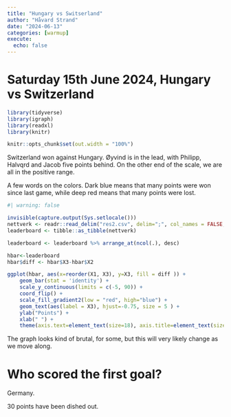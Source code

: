 ```yaml
---
title: "Hungary vs Switserland"
author: "Håvard Strand"
date: "2024-06-13"
categories: [warmup]
execute:
  echo: false
---
```


# Saturday 15th June 2024, Hungary vs Switzerland

```r

library(tidyverse)
library(igraph)
library(readxl)
library(knitr)

knitr::opts_chunk$set(out.width = "100%")

```

Switzerland won against Hungary. Øyvind is in the lead, with Philipp, Halvqrd and Jacob five points behind. On the other end of the scale, we are all in the positive range.

A few words on the colors. Dark blue means that many points were won since last game, while deep red means that many points were lost.

```r
#| warning: false

invisible(capture.output(Sys.setlocale()))
nettverk <- readr::read_delim("res2.csv", delim=";", col_names = FALSE, locale = locale(encoding = "UTF-8"))
leaderboard <- tibble::as_tibble(nettverk)

leaderboard <- leaderboard %>% arrange_at(ncol(.), desc)

hbar<-leaderboard 
hbar$diff <- hbar$X3-hbar$X2

ggplot(hbar, aes(x=reorder(X1, X3), y=X3, fill = diff )) + 
    geom_bar(stat = 'identity') + 
    scale_y_continuous(limits = c(-5, 90)) +
    coord_flip() + 
    scale_fill_gradient2(low = "red", high="blue") +
    geom_text(aes(label = X3), hjust=-0.75, size = 5 ) + 
    ylab("Points") +
    xlab(" ") +
    theme(axis.text=element_text(size=18), axis.title=element_text(size=18,face="bold"))
```
The graph looks kind of brutal, for some, but this will very likely change as we move along.


# Who scored the first goal?

Germany.

30 points have been dished out. 




